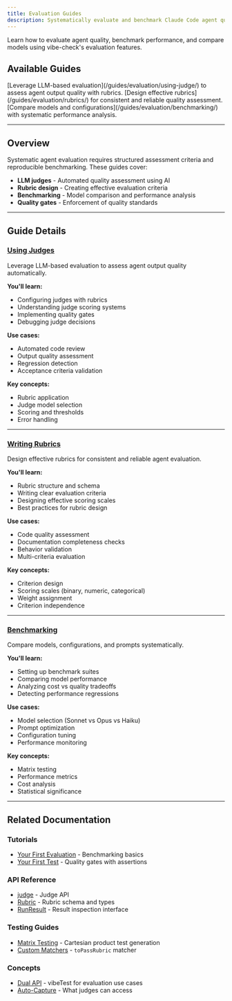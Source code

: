 ```yaml
---
title: Evaluation Guides
description: Systematically evaluate and benchmark Claude Code agent quality using LLM judges, rubrics, and performance metrics. Compare models and track quality over time.
---
```



Learn how to evaluate agent quality, benchmark performance, and compare models using vibe-check's evaluation features.

## Available Guides

<CardGrid>
  <Card title="Using Judges" icon="star">
    [Leverage LLM-based evaluation](/guides/evaluation/using-judge/) to assess agent output quality with rubrics.
  </Card>

  <Card title="Writing Rubrics" icon="document">
    [Design effective rubrics](/guides/evaluation/rubrics/) for consistent and reliable quality assessment.
  </Card>

  <Card title="Benchmarking" icon="rocket">
    [Compare models and configurations](/guides/evaluation/benchmarking/) with systematic performance analysis.
  </Card>
</CardGrid>

---

## Overview

Systematic agent evaluation requires structured assessment criteria and reproducible benchmarking. These guides cover:

- **LLM judges** - Automated quality assessment using AI
- **Rubric design** - Creating effective evaluation criteria
- **Benchmarking** - Model comparison and performance analysis
- **Quality gates** - Enforcement of quality standards

---

## Guide Details

### [Using Judges](/guides/evaluation/using-judge/)

Leverage LLM-based evaluation to assess agent output quality automatically.

**You'll learn:**
- Configuring judges with rubrics
- Understanding judge scoring systems
- Implementing quality gates
- Debugging judge decisions

**Use cases:**
- Automated code review
- Output quality assessment
- Regression detection
- Acceptance criteria validation

**Key concepts:**
- Rubric application
- Judge model selection
- Scoring and thresholds
- Error handling

---

### [Writing Rubrics](/guides/evaluation/rubrics/)

Design effective rubrics for consistent and reliable agent evaluation.

**You'll learn:**
- Rubric structure and schema
- Writing clear evaluation criteria
- Designing effective scoring scales
- Best practices for rubric design

**Use cases:**
- Code quality assessment
- Documentation completeness checks
- Behavior validation
- Multi-criteria evaluation

**Key concepts:**
- Criterion design
- Scoring scales (binary, numeric, categorical)
- Weight assignment
- Criterion independence

---

### [Benchmarking](/guides/evaluation/benchmarking/)

Compare models, configurations, and prompts systematically.

**You'll learn:**
- Setting up benchmark suites
- Comparing model performance
- Analyzing cost vs quality tradeoffs
- Detecting performance regressions

**Use cases:**
- Model selection (Sonnet vs Opus vs Haiku)
- Prompt optimization
- Configuration tuning
- Performance monitoring

**Key concepts:**
- Matrix testing
- Performance metrics
- Cost analysis
- Statistical significance

---

## Related Documentation

### Tutorials
- [Your First Evaluation](/getting-started/first-evaluation/) - Benchmarking basics
- [Your First Test](/getting-started/first-test/) - Quality gates with assertions

### API Reference
- [judge](/api/core/judge/) - Judge API
- [Rubric](/api/types/rubric/) - Rubric schema and types
- [RunResult](/api/types/run-result/) - Result inspection interface

### Testing Guides
- [Matrix Testing](/guides/testing/matrix-testing/) - Cartesian product test generation
- [Custom Matchers](/guides/testing/custom-matchers/) - `toPassRubric` matcher

### Concepts
- [Dual API](/explanation/concepts/dual-api/) - vibeTest for evaluation use cases
- [Auto-Capture](/explanation/concepts/auto-capture/) - What judges can access
